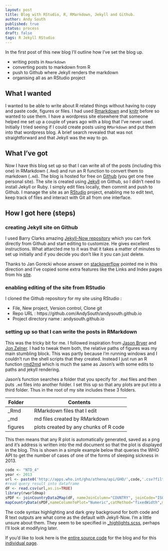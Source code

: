 ```yaml
---
layout: post
title: Blog with RStudio, R, RMarkdown, Jekyll and Github.
author: Andy South
published: true
status: process
draft: false
tags: R Jekyll RStudio
---
```


In the first post of this new blog I'll outline how I've set the blog up. 

* writing posts in `Rmarkdown`
* converting posts to markdown from R
* push to Github where Jekyll renders the markdown
* organising all as an RStudio project 

## What I wanted
I wanted to be able to write about R related things without having to copy and paste code, figures or files. I had used [Rmarkdown](http://rmarkdown.rstudio.com/) and [knitr](http://yihui.name/knitr/) before so wanted to use them. I have a wordpress site elsewhere that someone helped me set up a couple of years ago with a blog that I've never used. Initially I tried seeing if I could create posts using `RMarkdown` and put them into that wordpress blog. A brief search revealed that was not straightforward and that Jekyll was the way to go.  

## What I've got
Now I have this blog set up so that I can write all of the posts (including this one) in RMarkdown (`.Rmd`) and run an R function to convert them to markdown (`.md`). The blog is hosted for free on [Github](https://github.com/) (you get one free personal site). The site is created using [Jekyll](http://jekyllrb.com/) on Github, so I didn't need to install Jekyll or Ruby. I simply edit files locally, then commit and push to Github. I manage the site as an [RStudio](http://www.rstudio.com/products/RStudio) project, enabling me to edit text, keep track of files and interact with Git all from one interface.  

## How I got here (steps)

### creating Jekyll site on Github
I used Barry Clarks amazing [Jekyll-Now repository](https://github.com/barryclark/jekyll-now) which you can fork directly from Github and start editing to customize. He gives excellent instructions. What attarcted me to it was that it takes a matter of minutes to set up initially and if you decide you don't like it you can just delete.  

Thanks to Jan Gorecki whose answer on [stackoverflow](http://stackoverflow.com/a/26703757/1718356) pointed me in this direction and I've copied some extra features like the Links and Index pages from his [site](https://github.com/jangorecki/jangorecki.github.io).  

### enabling editing of the site from RStudio
I cloned the Github repository for my site using RStudio :

* File, New project, Version control, Clone git
* Repo URL : https://github.com/AndySouth/andysouth.github.io
* Project directory name : andysouth.github.io


### setting up so that I can write the posts in RMarkdown
This was the tricky bit for me. I followed inspiration from [Jason Bryer](http://jason.bryer.org/posts/2012-12-10/Markdown_Jekyll_R_for_Blogging.html) and [Jon Zelner](http://www.jonzelner.net/jekyll/knitr/r/2014/07/02/autogen-knitr/). I had to tweak them both, the relative paths of figures was my main stumbling block. This was partly because I'm running windows and I couldn't run the shell scripts that they created. Instead I just run an R function [rmd2md](https://github.com/AndySouth/andysouth.github.io/blob/master/rmd2md.r) which is much the same as Jason's with some edits to paths and jekyll rendering. 


Jason's function searches a folder that you specify for `.Rmd` files and then puts `.md` files into another folder. I set this up so that any plots are put into a third folder. Thus in the root of my site includes these 3 folders.

| Folder |     | Contents |
| ------ | --- | --- |
| _Rmd   |  | RMarkdown files that I edit |
| _md    |  | md files created by RMarkdown |
| figures |  | plots created by any chunks of R code |

This then means that any R plot is automatically generated, saved as a png and it's address is written into the md document so that the plot is displayed in the blog. This is shown in a simple example below that queries the WHO API to get the number of cases of one of the forms of sleeping sickness in 2013.

```r
code <- "NTD_4"
year <- 2013
url <- paste0('http://apps.who.int/gho/athena/api/GHO/',code,'.csv?filter=COUNTRY:*;YEAR:',year)
#read query result into dataframe
dF <- read.csv(url,as.is=TRUE)
library(rworldmap)
sPDF <- joinCountryData2Map(dF, nameJoinColumn="COUNTRY", joinCode="ISO3")
mapCountryData(sPDF,nameColumnToPlot="Numeric",catMethod="fixedWidth",mapRegion="africa", mapTitle="Gambian sleeping sickness cases in 2013")

```

The code syntax highlighting and dark grey background for both code and R text outputs are what come as the default with Jekyll-Now. I'm a little unsure about them. They seem to be specified in [_highlights.scss](https://github.com/AndySouth/andysouth.github.io/blob/master/_scss/_highlights.scss), perhaps I'll look at modifying later.   


If you'd like to look here is the [entire source code](https://github.com/AndySouth/andysouth.github.io/) for the blog and for this [individual page](https://github.com/AndySouth/andysouth.github.io/blob/master/_rmd/2014-12-10-blog-setup.Rmd).  

